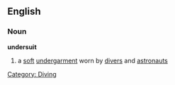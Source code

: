 ==English==
===Noun===
'''undersuit'''
#a [[soft]] [[undergarment]] worn by [[diver]]s and [[astronaut]]s

[[Category: Diving]]